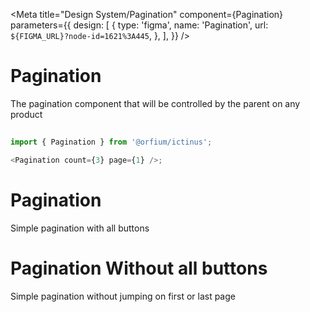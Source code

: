 
<Meta
  title="Design System/Pagination"
  component={Pagination}
  parameters={{
    design: [
      {
        type: 'figma',
        name: 'Pagination',
        url: `${FIGMA_URL}?node-id=1621%3A445`,
      },
    ],
  }}
/>

# Pagination

The pagination component that will be controlled by the parent on any product

##

```js
import { Pagination } from '@orfium/ictinus';

<Pagination count={3} page={1} />;
```

##

<Props of={Pagination} />

# Pagination

Simple pagination with all buttons

<Preview>
  <Story name="Pagination" parameters={{ decorators: [withKnobs] }}>
    <Pagination
      count={3}
      page={1}
      isEnhancedPaginationVisible={boolean('isEnhancedPaginationVisible', true)}
      isNextPageDisabled={boolean('isNextPageDisabled', false)}
      isPrevPageDisabled={boolean('isPrevPageDisabled', false)}
    />
  </Story>
</Preview>

# Pagination Without all buttons

Simple pagination without jumping on first or last page

<Preview>
  <Story name="Pagination without all buttons" parameters={{ decorators: [withKnobs] }}>
    <Pagination
      count={3}
      page={1}
      isEnhancedPaginationVisible={false}
      isNextPageDisabled={boolean('isNextPageDisabled', false)}
      isPrevPageDisabled={boolean('isPrevPageDisabled', false)}
    />
  </Story>
</Preview>
